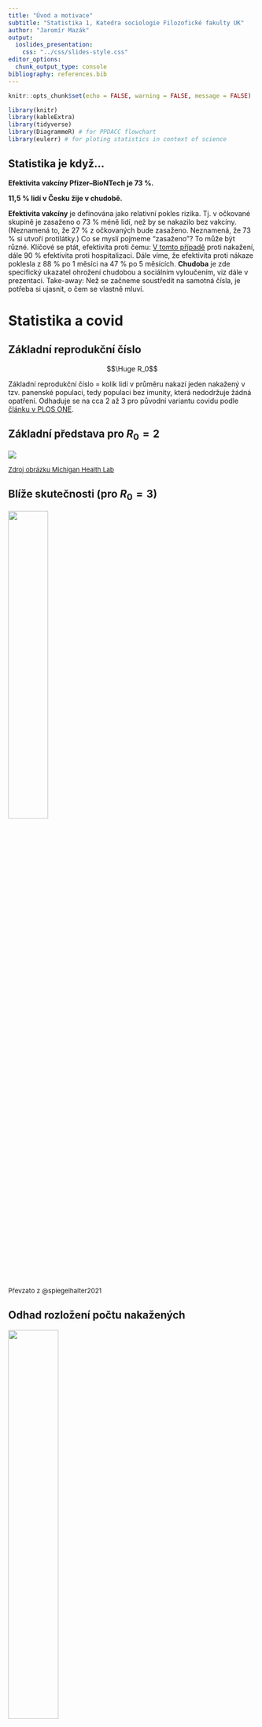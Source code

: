 ```yaml
---
title: "Úvod a motivace"
subtitle: "Statistika 1, Katedra sociologie Filozofické fakulty UK" 
author: "Jaromír Mazák"
output: 
  ioslides_presentation:
    css: "../css/slides-style.css"
editor_options: 
  chunk_output_type: console
bibliography: references.bib
---
```


```r
knitr::opts_chunk$set(echo = FALSE, warning = FALSE, message = FALSE)
```

```r
library(knitr)
library(kableExtra)
library(tidyverse)
library(DiagrammeR) # for PPDACC flowchart
library(eulerr) # for ploting statistics in context of science

```

```{=html}
<style>
.forceBreak { -webkit-column-break-after: always; break-after: column; }
</style>
```

## Statistika je když... {.flexbox .vcenter}

**Efektivita vakcíny Pfizer--BioNTech je 73 %.**

**11,5 % lidí v Česku žije v chudobě.**

::: {.notes}
**Efektivita vakcíny** je definována jako relativní pokles rizika. Tj. v očkované skupině je zasaženo o 73 % méně lidí, než by se nakazilo bez vakcíny. (Neznamená to, že 27 % z očkovaných bude zasaženo. Neznamená, že 73 % si utvoří protilátky.) Co se myslí pojmeme "zasaženo"? To může být různé. Klíčové se ptát, efektivita proti čemu: [V tomto případě](https://www.thelancet.com/journals/lancet/article/PIIS0140-6736(21)02183-8/fulltext) proti nakažení, dále 90 % efektivita proti hospitalizaci. Dále víme, že efektivita proti nákaze poklesla z 88 % po 1 měsíci na 47 % po 5 měsících. **Chudoba** je zde specifický ukazatel ohrožení chudobou a sociálním vyloučením, viz dále v prezentaci. Take-away: Než se začneme soustředit na samotná čísla, je potřeba si ujasnit, o čem se vlastně mluví.
:::

# Statistika a covid

## Základní reprodukční číslo {.flexbox .vcenter}

$$\Huge R_0$$

::: {.notes}
Základní reprodukční číslo = kolik lidí v průměru nakazí jeden nakažený v tzv. panenské populaci, tedy populaci bez imunity, která nedodržuje žádná opatření. Odhaduje se na cca 2 až 3 pro původní variantu covidu podle [článku v PLOS ONE](https://journals.plos.org/plosone/article?id=10.1371/journal.pone.0248731).
:::

## Základní představa pro $R_0 = 2$

![](figures/01_r0_2.jpg)

<font size="2">[Zdroj obrázku Michigan Health Lab](https://images.app.goo.gl/qdgNZJQBKTSKWKhM8)</font>

## Blíže skutečnosti (pro $R_0 = 3$)

<div class="centered">
![](figures/01_R0_covid.png){width="40%"}
</div>

<font size="2">Převzato z @spiegelhalter2021</font>

## Odhad rozložení počtu nakažených

<div class="centered">
![](figures/01_R0_distribution.png){width="45%"}
</div>

<font size="2">Převzato z @spiegelhalter2021</font>

::: {.notes}
"when introduced into susceptible communities, around 75% of people who catch the virus do not go on to infect anyone else, while a small minority (10%) lead to the great majority (80%) of new cases. There are several reasons for this. Some may be particularly infectious, while 'super-spreader' events can also occur. There was a choir practice in Washington State where one person with 'cold-like' symptoms led to 52 infections of 60 other singers."
:::

## Efektivní reprodukční číslo {.flexbox .vcenter}

$$\Huge R_t$$

::: {.notes}
Během pandemie odhadováno experty podle aktuálního vývoje počtu nakažených. Snaha dostat pod 1 = počet nakažených bude postupně klesat.
:::

# Statistika jako investigativní proces

## Statistika je...

... základ pro kvantitativní empirický výzkum, zaměřená na porozumění světu, vytváření vědění a opory v rozhodování. Aby tohle zvládla, nestačí chroustat čísla, je potřeba skutečně rozumět tomu, co znamenají.

## Statistika v kontextu vědy

```r

set.seed(6)
fit2 <- euler(c("A" = 100, "B" = 0, "C" = 0,
                "A&B" = 80, "A&C" = 0, "B&C" = 0, "A&B&C" = 80))

plot(fit2, labels = c("Věda", "Empirický výzkum", "Statistika"),
     edges = list(lty = 1:3))

# image also saved as "01_stats_in_context.png"

# png("slides/figures/01_stats_in_context.png", width = 350, height = 350)
# plot(fit2, labels = c("Věda", "Empirický výzkum", "Statistika"),
#      edges = list(lty = 1:3))
# dev.off()


```

::: {.notes}
Empirický výzkum: Výzkum, kdy sebereme data z vnějšího světa a následně na základě těchto dat formujeme závěry o vnějším světě. Kvantitativní empirický výzkum se opírá o statistiku, ale jde stále o širší pojem než statistika. Zahrnuje v sobě také práci s koncepty a jejich operacionalizaci, vytváření měřících nástrojů (např. dotazníků), etiku výzkumu, designování výzkumných studií, principy práce s respondenty (motivace atp.) atp. Nejde jen o vytváření vědění z dat, ale o vytváření samotných dat.
:::

## PPDACC cyklus

```r

# 'Problém' -> 'Plán' ->
# 'Data' -> 'Analýza' ->
# 'Závěry\n(Conclusion)' ->
# 'Komunikace\n(Communication)' -> 'Problém'

diagram <- DiagrammeR::grViz("digraph {

graph [layout = circo, rankdir = LR]
node [shape = rectangle, style = filled, fillcolor = Lavender]

'Analýza' ->
'Závěry\n(Conclusion)' ->
'Komunikace\n(Communication)' ->
'Problém' ->
'Plán' ->
'Data' ->
'Analýza'

}")

diagram

```

PPDAC cyklus vymysleli @mackay2000a Explicitně na PPDACC ho rozšiřuje @spiegelhalter2019a

## Problém

-   Problém zpravidla definujeme skrze výzkumnou otázku.

>-   Objevila se nová infekce. Jak moc se šíří mezi lidmi?

>-   Vymyslete příklad relevantní výzkumné otázky pro sociologii.

::: {.notes}
Mění se v čase poměr sňatků a rozvodů? Hraje větší roli v příjmových nerovnostech seniorita, nebo formlní vzdělání? Způsobuje používání sociálních sítí depresi? Kdo páchá sebevraždy a proč? Má větší vliv na volbu politické strany pohlaví, věk, nebo vzdělání? Tisíce otázek...
:::

## Plán

-   Co měřit a jak? Jak data shromažďovat na jednom místě? Jaká relevantní data už existují? Jak se k nim dostat? Atd.

>-   Vytvořit datovou oporu: všechna relevantní pracoviště sdílejí informace o nových infekcích v přesně stanoveném formátu podle přesně stanovených definic.

## Data

-   Sběr dat, uchovávání, získání, čištění.
-   Reálná data jsou téměř vždy zatížena chybami a zkresleními - potřebujeme reflektovat a zaznamenat. Musíme co nejpřesněji rozumět tomu, co data znamenají, v čem se na ně můžeme spolehnout a v čem nikoliv.


>-   Jaké jsou vlastnosti testů, které ověřují, že je někdo nakažený? Může záležet na typu testu, jeho administraci atp. Zajímá nás míra falešné pozitivity a falešné negativity. Navíc zpočátku třeba testy nebyly k dispozici a diagnóza probíhala na základě odborného posouzení bez nich. 

>-   S postupem času je potřeba zaznamenávat nové typy dat, například reinfekce. Nebo jestli byl infikovaný člověk očkovaný. 

## Analýza

-   Zpracovávání dat v softwaru, tabulky, grafy, testování hypotéz,...

<div class="centered">
![](figures/01_covid_infekce.png){width="55%"}
</div>

<font size="2">[Zdroj Seznam zprávy](https://www.seznamzpravy.cz/clanek/pocet-nakazenych-cr-koronavirus-120166)</font>

::: {.notes}
Když se řekne statistika, hodně lidí si představí právě jen tuto její část. Ale taková předtava nedoceňuje skutečnou šíři aplikovaného statistického bádání. 
:::

## Závěry/Komunikace

<blockquote>

Čísla nemají možnost mluvit sama za sebe. My mluvíme za ně. My jim dáváme smysl.

---Nate Silver, Signál a šum [-@silver2015]

</blockquote>

-   Intepretace, generování nových nápadů, komunikace různým skupinám.

## Závěry/Komunikace - ilustrace 1 {.columns-2}

<div class="centered">
![](figures/01_covid_infekce.png){width="95%"}
</div>

<p class="forceBreak">

</p>

<div class="centered">
![](figures/01_covid_hospitalizace.png){width="95%"}
</div>




## Závěry/Komunikace - ilustrace 2

<div class="centered">
![](figures/01_UK_mortality_rate.png)
</div>

<font size="2">Obrázek z @spiegelhalter2021 s odvoláním na ONS, končí rokem 2020.</font>

::: {.notes}
Statistika je nástroj, ale význam světu dáváme my, záleží na našich hodnotách, preferencích, sociálním kontextu atp. Spiegelhalter in [Covid by Numbers](https://www.amazon.com/Covid-Numbers-Making-Pandemic-Pelican-ebook/dp/B0948Q12PJ): Data pro Británii: míra úmrtí na 100 000 obyvatel nebyla v covidovém roce 2020 horší než v roce 2000 (při započtení vlivu věkové struktury). Lidé za časů covidu tedy měli větší šanci se dožít příštích narozenin než lidé v roce 2000 nebo kdykoliv předtím. Znamená to, že covid nebyl tak zlý? Stejně tak ale platí, že od chřipkové epidemii v roce 1951 v Británii nikdy nedošlo k většímu meziročnímu nárůstu míry úmrtnosti. Záleží na interpretaci.
:::

## PPDACC cyklus - shrnutí

```r

# 'Problém' -> 'Plán' ->
# 'Data' -> 'Analýza' ->
# 'Závěry\n(Conclusion)' ->
# 'Komunikace\n(Communication)' -> 'Problém'

diagram <- DiagrammeR::grViz("digraph {

graph [layout = circo, rankdir = LR]
node [shape = rectangle, style = filled, fillcolor = Lavender]

'Analýza' ->
'Závěry\n(Conclusion)' ->
'Komunikace\n(Communication)' ->
'Problém' ->
'Plán' ->
'Data' ->
'Analýza'

}")

diagram

```

# Studium statistiky na Katedře sociologie FF UK

## Statistika a empirický výzkum u nás {.columns-2 .smaller}

### Statistika

-   Statistika 1 + 2 (Bc.)
-   Zpracování scg. dat (Bc.)
-   Analýza dat v SPSS 1 + 2 (Mgr.)
-   Úvod do vícerozměrné an. dat (Mgr.)
-   Pokročilé stat. met. (Mgr.)
-   Volitelné kurzy (hlavně v R)

### Empirický výzkum

-   Scg. výzkum 1, 2, 3, 4 (Bc.)

<p class="forceBreak">

</p>

![](figures/01_stats_in_context.png)

# Statistika je proces, ale má různé cíle...

## Zmatení pojmů: cíle vědy a cíle statistiky {.columns-2 .smaller}

### Cíle vědy (hierarchie)

-   Deskripce - popis světa a jeho pravidelností
-   Vysvětlení (explanace) - kauzální mechanismus, kauzální inference (umožňuje predikci a kontrafaktuální uvažování, tj. kreativitu)

Rozdíl mezi deskripcí a explanací ilustruje rozdíl mezi fakty a teorií.

<p class="forceBreak">

</p>

### Cíle statistiky

-   Deskripce dat (deskriptivní statistika)
-   Inference z dat (vzorku) na populaci (inferenční, resp. induktivní statistika)

Z hlediska cílů vědy plní deskriptivní statistika a induktivní statistika stejnou funkci: deskripci. Vysvětlení nikdy nevychází jen ze statistiky, vždy potřebuje teorii.


::: {.notes}
Nadstava: O hierarchii cílů vědy lze polemizovat. Někdy rozlišujeme deskripci (prostý popis), predikci (odhad budoucího chování) a explanaci (vysvětlení kauzálních mechanismů, které pozorované jevy způsobují). Tehdy je predikce chápána agnosticky z hlediska toho, jak probíhá kauzalita (například prediktivní algoritmy strojového učení, které vychází čistě z asociací). Zde pro jednoduchost predikce uvedena jako jedna z funkcí explanace. 
:::


## Teorie a fakta (data) {.columns-2 .smaller}

"Některé druhy gazel, když spatří predátora, vyskakují do výšky."

"Chování gazel vysvětluje tzv. signalizační teorie, podle které predátorovi ukazuje, že má spoustu energie a bude obtížné ji chytit (vyhne se tím výdeji při nutnosti útěku)."

<p class="forceBreak">

</p>

![](figures/01_gazela.jpg){width="80%"}

<font size="2">Autor foto: [Yathin sk - I photographed this springbok in Etosha National Park](https://commons.wikimedia.org/w/index.php?curid=21251829), CC BY-SA 3.0</font>

::: {.notes}
Signalizační teorie našla své místo i ve společenských vědách -- například existuje signalizační teorie o náboženství: náboženství jako nástroj udržování skupinové soudržnosti a spolupráce (evoluce na úrovni skupin). Nákladné náboženské signalizační rituály (obřízka, půst atp.) mají podle této teorie zabránit „černým pasažérům" (lidem, kteří to s loajalitou skupině nemyslí vážně).Tendence k signalizačnímu chování také vysvětluje okázalou spotřebu (ukazuji zdroje tím, že jimi mrhám).
:::

# Proměnná: základní stavební kámen statistického uvažování

A variable

## Proměnná

Proměnná: formální reprezentace určité vlastnosti či charakteristiky entit (věcí, osob, ...).

Statistika: zkoumání vlastností proměnných a vztahů mezi nimi.

## Příklad standardního zápisu proměnných v sociologii

```r
tab <- tribble(~"ID", ~"pohlaví", ~"věk", ~"postoj k placení školného",
        1,"žena",22,"rozhodně souhlasí",
        2,"žena",48, "spíše nesouhlasí",
        3,"muž",35, "neví/nechce odpovědět")

kbl(tab) %>%
   kable_material(bootstrap_options = c("hover", "condensed"))
```


::: {.notes}
Většina kurzu bude o tom, jak smysluplně takové a větší tabulky překlápět do vědění. Než se začneme dívat do dat, je ale rozumné přemýšlet o datech.  
:::


## Vidět svět jako data

Prvním krokem statistického vyšetřování je překlopit svět na data.

>-   Kolik stromů je na světě?
>-   Jaká je úmrtnost novorozenců?

::: {.notes}
Stromy: oficiální def. (může se lišit podle země): rostlina s dřevnatým kmenem s obvodem ve výši prsou (DBH) 10 cm. Počítání na vzorku oblastí, odhad celé Země dle satelitních snímků. Res: cca 3\^12 stromů. Zdroj: Spiegelhalter, The Art of Statistics.

Británie: odlišnosti v míře úmrtnosti novorozenců mezi London a Midlands. ALE: Ne rozdíl v péči, ale v tom, jak zaznamenávali případy dětí narozených těsně před 24. týdnem (poté zákon jasně říká narození, ne miscarriage). V Midlands jako narození, v Londýně miscarriage. Jak doktoři v zemi začali adaptovat přístup v Midlands, začali i národní statistiky ukazovat zhoršující trendy. Falešný poplach ['Obesity, poverty, smoking and a shortage of midwives could all be factors, say health professionals'](https://www.theguardian.com/society/2018/mar/15/concern-at-rising-infant-mortality-rate-in-england-and-wales)
:::

## Aplikovaná statistika potřebuje definice pojmů

<blockquote>

Představte si, že se díváte na dvě ovce na poli. Kolik ovcí tam je? Dvě, samozřejmě. Až na to, že jedna z ovcí není ovce, je to jehně. A ta druhá ovce je těžce březí -- vlastně rodí, každou chvíli porodí. Kolik že to bylo ovcí? Jedna? Dvě? Dvě a půl?

---[Tim Harford, How to make the World add up](https://www.amazon.sg/How-Make-World-Add-Differently/dp/1408712245)

</blockquote>

Tim Harford: "Avoid premature enumeration"

::: {.notes}
Tim Harford: Over the years, as I found myself trying to lead people out of statistical mazes week after week, I came to realise that many of the problems I encountered were because people had taken a wrong turn right at the start. They had dived into the mathematics of a statistical claim -- asking about sampling errors and margins of error, debating if the number is rising or falling, believing, doubting, analysing, dissecting -- without taking the time to understand the first and most obvious fact: what is being measured, or counted? What definition is being used?
:::

## Sociologický příklad: Ohrožení chudobou

Otázka: Máme v ČR ve srovnání se zbytkem EU hodně, nebo málo lidí ohrožených chudobou?

## Ohrožení chudobou: data

<div class="centered">
![](figures/01_risk_of_poverty.png){width="70%"}
</div>

<font size="2">[Zdroj Eurostat](https://ec.europa.eu/eurostat/web/products-eurostat-news/-/edn-20211015-1#:~:text=In%202020%2C%20there%20were%2096.5,data%20published%20by%20Eurostat%20today.)</font>

>-   Jak byste nízkou míru ohrožení chudobou u nás vysvětlili?

## Co je ohrožení chudobou a sociálním vyloučením?

<blockquote>

At risk of poverty or social exclusion, abbreviated as AROPE, corresponds to the sum of persons who are either at risk of poverty, or severely materially and socially deprived or living in a household with a very low work intensity.

<font size="3">[Eurostat](https://ec.europa.eu/eurostat/statistics-explained/index.php?title=Glossary:At_risk_of_poverty_or_social_exclusion_(AROPE))</font>

</blockquote>

>-   Ale co to znamená?

::: {.notes}
**At risk of poverty rate** = share of people with an equivalised disposable income (after social transfer) below the at-risk-of-poverty threshold, which is set at 60 % of the national median equivalised disposable income after social transfers. **Severe material deprivation rate** = cannot afford at least 4 out of 9 predefined material items considered by most people to be desirable or even necessary to lead an adequate life. **Low work intensity indicator** = households where the adults (those aged 18-59, but excluding students aged 18-24) worked a working time equal or less than 20 % of their total combined work-time potential during the previous year.
:::

## Psychologický příklad: Násilné videohry

Otázka: Způsobuje hraní násilných počítačových her násilné chování u dětí?

::: {.notes}
Lze měřit korelace, ale ty neimplikují kauzalitu. Experimentálně se ale zase neměří násilné chování, ale "agresivní chování". [Vlivná studie](https://doi.org/10.1037/a0024908) například měřila agresivní chování tím, nakolik pálivý drink připraví účastník domnělému jinému účastníkovi, o kterém ví, že nemá rád pálivé jídlo. Je to vypovídající vzhledem k násilnému chování? (Res: pálivost drinku neovlivnilo, jestli byla hra násilná, ale jestli byla kompetitivní)
:::

## Operacionalizace

Překlopení pojmů z jazyka teorie do observačního jazyka.

::: {.notes}
Všichni máme nějakou intuitivní představu, co je to chudoba. Ale jak objektivně, standardizovaně a počitatelně pozorovat chudobu? Pozorovat namísto toho příjem a jeho překročení nebo nepřekročení 60% hranice mediánu je praktičtější.
:::

<!-- ## Chcete se dozvědět víc? -->

<!-- Projekt [STATS](https://senseaboutscienceusa.org/) usiluje o podporu statistické gramotnosti v USA, především se zaměřuje na novináře. Je to sice jiný kontext, ale inspirativní, například [průvodce statistikami ve vzdělávání](https://senseaboutscienceusa.org/a-reporters-guide-to-education-statistics/). -->

## Reference v prezentaci {.smaller}

Následuje seznam referencí, které v prezentaci neměly aktivní proklik na zdroj.
